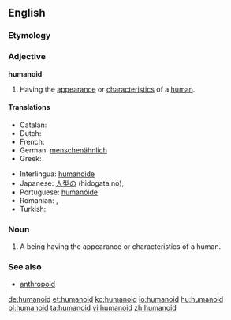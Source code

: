 {{wikipedia}}
==English==

===Etymology===
{{suffix|human|oid}}

===Adjective===
'''humanoid'''

# Having the [[appearance]] or [[characteristics]] of a [[human]].

====Translations====
{{trans-top|humanoid}}
* Catalan: {{t|ca|humanoide|m|f}}
* Dutch: {{t-|nl|humanoïde|m}}
* French: {{t+|fr|humanoïde|m}}
* German: [[menschenähnlich]]
* Greek: {{t|el|ανθρωποειδής|m|f|tr=anthropoeidís|sc=Grek}}
{{trans-mid}}
* Interlingua: [[humanoide]]
* Japanese: [[人型の]] (hidogata no),  {{t-|ja|擬人化}}
* Portuguese: [[humanóide]] {{m|f}}
* Romanian: {{t|ro|umanoid|m}}, {{t|ro|umanoidă|f}}
* Turkish: {{t|tr|insansı}}
{{trans-bottom}}

===Noun===
{{en-noun}}

# A being having the appearance or characteristics of a human.

===See also===
* [[anthropoid]]

[[de:humanoid]]
[[et:humanoid]]
[[ko:humanoid]]
[[io:humanoid]]
[[hu:humanoid]]
[[pl:humanoid]]
[[ta:humanoid]]
[[vi:humanoid]]
[[zh:humanoid]]